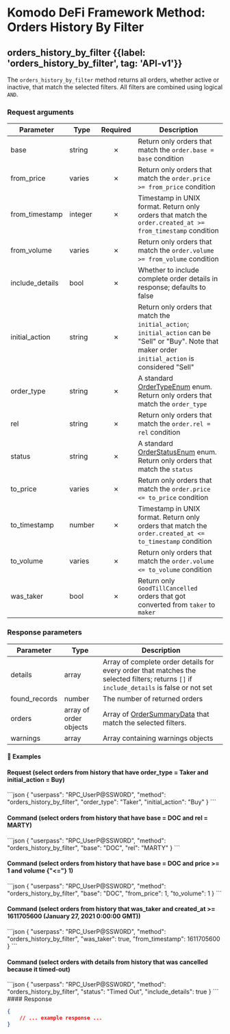 
# Komodo DeFi Framework Method: Orders History By Filter

## orders\_history\_by\_filter {{label: 'orders_history_by_filter', tag: 'API-v1'}}

The `orders_history_by_filter` method returns all orders, whether active or inactive, that match the selected filters. All filters are combined using logical `AND`.

### Request arguments

| Parameter        | Type    | Required | Description                                                                                                                                              |
| ---------------- | ------- | :------: | -------------------------------------------------------------------------------------------------------------------------------------------------------- |
| base             | string  |     ✗    | Return only orders that match the `order.base = base` condition                                                                                          |
| from\_price      | varies  |     ✗    | Return only orders that match the `order.price >= from_price` condition                                                                                  |
| from\_timestamp  | integer |     ✗    | Timestamp in UNIX format. Return only orders that match the `order.created_at >= from_timestamp` condition                                               |
| from\_volume     | varies  |     ✗    | Return only orders that match the `order.volume >= from_volume` condition                                                                                |
| include\_details | bool    |     ✗    | Whether to include complete order details in response; defaults to false                                                                                 |
| initial\_action  | string  |     ✗    | Return only orders that match the `initial_action`; `initial_action` can be "Sell" or "Buy". Note that maker order `initial_action` is considered "Sell" |
| order\_type      | string  |     ✗    | A standard [OrderTypeEnum](/komodo-defi-framework/api/common_structures/enums/#order-type-enum) enum. Return only orders that match the `order_type`     |
| rel              | string  |     ✗    | Return only orders that match the `order.rel = rel` condition                                                                                            |
| status           | string  |     ✗    | A standard [OrderStatusEnum](/komodo-defi-framework/api/common_structures/enums/#order-status-enum) enum. Return only orders that match the `status`     |
| to\_price        | varies  |     ✗    | Return only orders that match the `order.price <= to_price` condition                                                                                    |
| to\_timestamp    | number  |     ✗    | Timestamp in UNIX format. Return only orders that match the `order.created_at <= to_timestamp` condition                                                 |
| to\_volume       | varies  |     ✗    | Return only orders that match the `order.volume <= to_volume` condition                                                                                  |
| was\_taker       | bool    |     ✗    | Return only `GoodTillCancelled` orders that got converted from `taker` to `maker`                                                                        |

### Response parameters

| Parameter      | Type                   | Description                                                                                                                              |
| -------------- | ---------------------- | ---------------------------------------------------------------------------------------------------------------------------------------- |
| details        | array                  | Array of complete order details for every order that matches the selected filters; returns `[]` if `include_details` is false or not set |
| found\_records | number                 | The number of returned orders                                                                                                            |
| orders         | array of order objects | Array of [OrderSummaryData](/komodo-defi-framework/api/common_structures/orders/#order-summary-data) that match the selected filters.    |
| warnings       | array                  | Array containing warnings objects                                                                                                        |

#### 📌 Examples

#### Request (select orders from history that have order\_type = Taker and initial\_action = Buy)

<CodeGroup title="orders_history_by_filter" tag="POST" label="orders_history_by_filter" mm2MethodDecorate="true">
  ```json
  {
    "userpass": "RPC_UserP@SSW0RD",
    "method": "orders_history_by_filter",
    "order_type": "Taker",
    "initial_action": "Buy"
  }
  ```
</CodeGroup>

#### Command (select orders from history that have base = DOC and rel = MARTY)

<CodeGroup title="" tag="POST" label="orders_history_by_filter" mm2MethodDecorate="true">
  ```json
  {
    "userpass": "RPC_UserP@SSW0RD",
    "method": "orders_history_by_filter",
    "base": "DOC",
    "rel": "MARTY"
  }
  ```
</CodeGroup>

#### Command (select orders from history that have base = DOC and price >= 1 and volume {"<="} 1)

<CodeGroup title="" tag="POST" label="orders_history_by_filter" mm2MethodDecorate="true">
  ```json
  {
    "userpass": "RPC_UserP@SSW0RD",
    "method": "orders_history_by_filter",
    "base": "DOC",
    "from_price": 1,
    "to_volume": 1
  }
  ```
</CodeGroup>

#### Command (select orders from history that was\_taker and created\_at >= 1611705600 (January 27, 2021 0:00:00 GMT))

<CodeGroup title="" tag="POST" label="orders_history_by_filter" mm2MethodDecorate="true">
  ```json
  {
    "userpass": "RPC_UserP@SSW0RD",
    "method": "orders_history_by_filter",
    "was_taker": true,
    "from_timestamp": 1611705600
  }
  ```
</CodeGroup>

#### Command (select orders with details from history that was cancelled because it timed-out)

<CodeGroup title="" tag="POST" label="orders_history_by_filter" mm2MethodDecorate="true">
  ```json
  {
    "userpass": "RPC_UserP@SSW0RD",
    "method": "orders_history_by_filter",
    "status": "Timed Out",
    "include_details": true
  }
  ```
</CodeGroup>

<CollapsibleSection expandedText="Hide Response" collapsedText="Show Response">
  #### Response

  ```json
  {
      // ... example response ...
  }
  ```
</CollapsibleSection>
